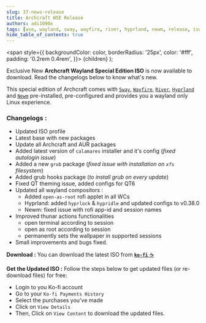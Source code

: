 ```yaml
---
slug: 37-news-release
title: Archcraft WSE Release
authors: adi1090x
tags: [wse, wayland, sway, wayfire, river, hyprland, newm, release, iso]
hide_table_of_contents: true
---
```


<!-- Badges -->
  <span
    style={{
      backgroundColor: color,
      borderRadius: '25px',
      color: '#fff',
      padding: '0.2rem 0.4rem',
    }}>
    {children}
  </span>
);

<Highlight color="#e06b74">Exclusive</Highlight> New **Archcraft Wayland Special Edition ISO** is now available to download. Read the changelogs below to know what's new. 

<!--truncate-->

This special edition of Archcraft comes with [`Sway`](/docs/wayland-compositors/sway), [`Wayfire`](/docs/wayland-compositors/wayfire), [`River`](/docs/wayland-compositors/river), [`Hyprland`](/docs/wayland-compositors/hyprland) and [`Newm`](/docs/wayland-compositors/newm) pre-installed, pre-configured and provides you a wayland only Linux experience.

### Changelogs :
- Updated ISO profile
- Latest base with new packages
- Update all Archcraft and AUR packages
- Added latest version of `calamares` installer and it's config (_fixed autologin issue_)
- Added a new `grub` package (_fixed issue with installation on `xfs` filesystem_)
- Added grub hooks package (_to install grub on every update_)
- Fixed QT theming issue, added configs for QT6
- Updated all wayland compositors :
  - Added `open-as-root` rofi applet in all WCs
  - Hyprland: added `hyprlock` & `hypridle` and updated configs to v0.38.0
  - Newm: fixed issue with rofi app-id and session names
- Improved thunar actions functionalities
  - open terminal according to session
  - open as root according to session
  - permanently sets the wallpaper in supported sessions
- Small improvements and bugs fixed.

**Download :** You can download the latest ISO from [**`ko-fi`** ☕](https://ko-fi.com/s/213becbf00)

**Get the Updated ISO :**  Follow the steps below to get updated files (or re-download files) for free:
- Login to you Ko-fi account
- Go to your `Ko-fi Payments History`
- Select the purchases you've made
- Click on `View Details`
- Then, Click on `View Content` to download the updated files.
